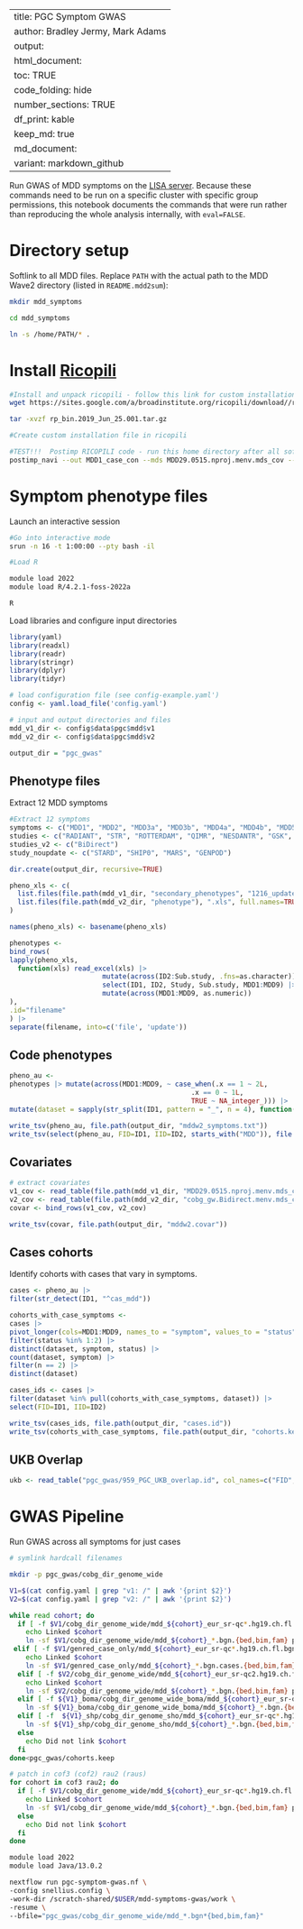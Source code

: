 --
title: PGC Symptom GWAS 
author: Bradley Jermy, Mark Adams 
output:
  html_document:
    toc: TRUE
    code_folding: hide
    number_sections: TRUE
    df_print: kable
    keep_md: true
  md_document:
    variant: markdown_github
---

Run GWAS of MDD symptoms on the [LISA server](http://geneticcluster.org/). Because these commands need to be run on a specific cluster with specific group permissions, this notebook documents the commands that were run rather than reproducing the whole analysis internally, with `eval=FALSE`.

# Directory setup

Softlink to all MDD files. Replace `PATH` with the actual path to the MDD Wave2 directory (listed in `README.mdd2sum`):

```bash
mkdir mdd_symptoms

cd mdd_symptoms

ln -s /home/PATH/* .
```

# Install [Ricopili](https://sites.google.com/a/broadinstitute.org/ricopili/)

```bash
#Install and unpack ricopili - follow this link for custom installation https://docs.google.com/document/d/14aa-oeT5hF541I8hHsDAL_42oyvlHRC5FWR7gir4xco/edit#heading=h.y8igfs7neh22
wget https://sites.google.com/a/broadinstitute.org/ricopili/download//rp_bin.2019_Jun_25.001.tar.gz

tar -xvzf rp_bin.2019_Jun_25.001.tar.gz

#Create custom installation file in ricopili

#TEST!!!  Postimp RICOPILI code - run this home directory after all softlinks have been set-up
postimp_navi --out MDD1_case_con --mds MDD29.0515.nproj.menv.mds_cov --coco 1,2,3,4,5,6 --refiex refiex.mddw2v01
```

# Symptom phenotype files

Launch an interactive session

```bash

#Go into interactive mode
srun -n 16 -t 1:00:00 --pty bash -il

#Load R

module load 2022
module load R/4.2.1-foss-2022a

R

```

Load libraries and configure input directories

```r
library(yaml)
library(readxl)
library(readr)
library(stringr)
library(dplyr)
library(tidyr)

# load configuration file (see config-example.yaml')
config <- yaml.load_file('config.yaml')

# input and output directories and files
mdd_v1_dir <- config$data$pgc$mdd$v1
mdd_v2_dir <- config$data$pgc$mdd$v2

output_dir = "pgc_gwas"
```

## Phenotype files 

Extract 12 MDD symptoms

```r

#Extract 12 symptoms
symptoms <- c("MDD1", "MDD2", "MDD3a", "MDD3b", "MDD4a", "MDD4b", "MDD5a", "MDD5b", "MDD6", "MDD7", "MDD8", "MDD9")
studies <- c("RADIANT", "STR", "ROTTERDAM", "QIMR", "NESDANTR", "GSK", "GENRED", "GENRED2", "CoLaus", "COFAMS", "BonnMH")
studies_v2 <- c("BiDirect")
study_noupdate <- c("STARD", "SHIP0", "MARS", "GENPOD")

dir.create(output_dir, recursive=TRUE)

pheno_xls <- c(
  list.files(file.path(mdd_v1_dir, "secondary_phenotypes", "1216_update"), ".xls", full.names=TRUE),
  list.files(file.path(mdd_v2_dir, "phenotype"), ".xls", full.names=TRUE)
)

names(pheno_xls) <- basename(pheno_xls)

phenotypes <- 
bind_rows(
lapply(pheno_xls, 
  function(xls) read_excel(xls) |>
                       mutate(across(ID2:Sub.study, .fns=as.character)) |>
                       select(ID1, ID2, Study, Sub.study, MDD1:MDD9) |> 
                       mutate(across(MDD1:MDD9, as.numeric))
),
.id="filename"
) |>
separate(filename, into=c('file', 'update'))
```

## Code phenotypes

```r
pheno_au <- 
phenotypes |> mutate(across(MDD1:MDD9, ~ case_when(.x == 1 ~ 2L,
                                             .x == 0 ~ 1L,
                                             TRUE ~ NA_integer_))) |>
mutate(dataset = sapply(str_split(ID1, pattern = "_", n = 4), function(id) id[3]))

write_tsv(pheno_au, file.path(output_dir, "mddw2_symptoms.txt"))
write_tsv(select(pheno_au, FID=ID1, IID=ID2, starts_with("MDD")), file.path(output_dir, "mddw2_symptoms.pheno"), na="-9")
```

## Covariates

```r

# extract covariates
v1_cov <- read_table(file.path(mdd_v1_dir, "MDD29.0515.nproj.menv.mds_cov"))
v2_cov <- read_table(file.path(mdd_v2_dir, "cobg_gw.Bidirect.menv.mds_cov"))
covar <- bind_rows(v1_cov, v2_cov)

write_tsv(covar, file.path(output_dir, "mddw2.covar"))
```

## Cases cohorts

Identify cohorts with cases that vary in symptoms.

```r

cases <- pheno_au |>
filter(str_detect(ID1, "^cas_mdd"))

cohorts_with_case_symptoms <- 
cases |>
pivot_longer(cols=MDD1:MDD9, names_to = "symptom", values_to = "status") |>
filter(status %in% 1:2) |>
distinct(dataset, symptom, status) |>
count(dataset, symptom) |>
filter(n == 2) |>
distinct(dataset)

cases_ids <- cases |>
filter(dataset %in% pull(cohorts_with_case_symptoms, dataset)) |>
select(FID=ID1, IID=ID2)

write_tsv(cases_ids, file.path(output_dir, "cases.id"))
write_tsv(cohorts_with_case_symptoms, file.path(output_dir, "cohorts.keep"), col_names=F)
```

## UKB Overlap

```r
ukb <- read_table("pgc_gwas/959_PGC_UKB_overlap.id", col_names=c("FID", "IID"))
```

# GWAS Pipeline

Run GWAS across all symptoms for just cases

```sh

# symlink hardcall filenames

mkdir -p pgc_gwas/cobg_dir_genome_wide

V1=$(cat config.yaml | grep "v1: /" | awk '{print $2}')
V2=$(cat config.yaml | grep "v2: /" | awk '{print $2}')

while read cohort; do
  if [ -f $V1/cobg_dir_genome_wide/mdd_${cohort}_eur_sr-qc*.hg19.ch.fl.bgn.bed ]; then
    echo Linked $cohort
    ln -sf $V1/cobg_dir_genome_wide/mdd_${cohort}_*.bgn.{bed,bim,fam} pgc_gwas/cobg_dir_genome_wide/
 elif [ -f $V1/genred_case_only/mdd_${cohort}_eur_sr-qc*.hg19.ch.fl.bgn.cases.bed ]; then
 	echo Linked $cohort
 	ln -sf $V1/genred_case_only/mdd_${cohort}_*.bgn.cases.{bed,bim,fam} pgc_gwas/cobg_dir_genome_wide/
  elif [ -f $V2/cobg_dir_genome_wide/mdd_${cohort}_eur_sr-qc2.hg19.ch.fl.bgn.bed ]; then
    echo Linked $cohort
    ln -sf $V2/cobg_dir_genome_wide/mdd_${cohort}_*.bgn.{bed,bim,fam} pgc_gwas/cobg_dir_genome_wide/
  elif [ -f ${V1}_boma/cobg_dir_genome_wide_boma/mdd_${cohort}_eur_sr-qc*.hg19.ch.fl.bgn.bed ]; then
  	ln -sf ${V1}_boma/cobg_dir_genome_wide_boma/mdd_${cohort}_*.bgn.{bed,bim,fam} pgc_gwas/cobg_dir_genome_wide/
  elif [ -f  ${V1}_shp/cobg_dir_genome_sho/mdd_${cohort}_eur_sr-qc*.hg19.ch.fl.bgn.bed ]; then
  	ln -sf ${V1}_shp/cobg_dir_genome_sho/mdd_${cohort}_*.bgn.{bed,bim,fam} pgc_gwas/cobg_dir_genome_wide/
  else
    echo Did not link $cohort
  fi
done<pgc_gwas/cohorts.keep

# patch in cof3 (cof2) rau2 (raus)
for cohort in cof3 rau2; do
  if [ -f $V1/cobg_dir_genome_wide/mdd_${cohort}_eur_sr-qc*.hg19.ch.fl.bgn.bed ]; then
    echo Linked $cohort
    ln -sf $V1/cobg_dir_genome_wide/mdd_${cohort}_*.bgn.{bed,bim,fam} pgc_gwas/cobg_dir_genome_wide/
  else
    echo Did not link $cohort
  fi
done
```

```sh

module load 2022
module load Java/13.0.2

nextflow run pgc-symptom-gwas.nf \
-config snellius.config \
-work-dir /scratch-shared/$USER/mdd-symptoms-gwas/work \
-resume \
--bfile="pgc_gwas/cobg_dir_genome_wide/mdd_*.bgn*{bed,bim,fam}"

```
